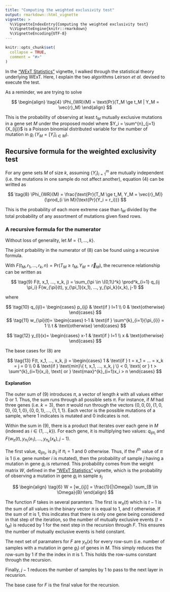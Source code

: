 ```yaml
---
title: "Computing the weighted exclusivity test"
output: rmarkdown::html_vignette
vignette: >
  %\VignetteIndexEntry{Computing the weighted exclusivity test}
  %\VignetteEngine{knitr::rmarkdown}
  %\VignetteEncoding{UTF-8}
---
```


```r
knitr::opts_chunk$set(
  collapse = TRUE,
  comment = "#>"
)
```

In the ["WExT Statistics"](statistics.html) vignette, I walked through the statistical theory underlying WExT. Here, I explain the two algorithms Leirson *et al.* devised to execute the test. 

As a reminder, we are trying to solve

$$
\begin{align}
\tag{4}
\Phi_{WR}(M) = \text{Pr}(T_M \ge t_M | Y_M = \vec{r}_M)
\end{align}
$$

This is the probability of observing at least $t_M$ mutually exclusive mutations in a gene set $M$ under the proposed model where $Y_i = \sum^{n}_{j=1}{X_{ij}}$ is a Poisson binomial distributed variable for the number of mutation in $g_i$ ($Y_M = [Y_i]_{i \in M}$).

## Recursive formula for the weighted exclusivity test

For any gene sets $M$ of size $k$, assuming $\{Y_i\}^m_{i=1}$ are mutually independent (i.e. the mutations in one sample do not affect another), equation $(4)$ can be writted as

$$
\tag{8}
\Phi_{WR}(M) = \frac{\text{Pr}(T_M \ge t_M, Y_M = \vec{r}_M)}{\prod_{i \in M}{\text{Pr}(Y_i = r_i)}}
$$

This is the probability of each more extreme case than $t_M$ divided by the total probability of any assortment of mutations given fixed rows.

### A recursive formula for the numerator

Without loss of generality, let $M = \{1, ..., k\}$.

The joint prbability in the numerator of $(8)$ can be found using a recursive formula.

With $F(t_M, r_1, ... , r_k, n) = \text{Pr}(T_M \ge t_M, Y_M = \vec{r}_M)$, the recurrence relationship can be written as
 
$$
\tag{9}
F(t, x_1, ..., x_k, j) =
  \sum_{\pi \in \{0,1\}^k}
    \prod^k_{i=1} q_{ij \pi_i}
      F(w_{\pi}(t), y_{\pi_1}(x_1), ..., y_{\pi_k}(x_k), j-1)
$$

where

$$
\tag{10}
q_{ijl}= \begin{cases}
    p_{ij} & \text{if } l=1 \\
    0 & \text{otherwise}
  \end{cases}
$$
$$
\tag{11}
w_{\pi}(t)= \begin{cases}
    t-1 & \text{if } \sum^{k}_{i=1}{\pi_{i}} = 1 \\
    t & \text{otherwise}
  \end{cases}
$$

$$
\tag{12}
y_{l}(x)= \begin{cases}
    x-1 & \text{if } l=1 \\
    x & \text{otherwise}
  \end{cases}
$$

The base cases for $(8)$ are

$$
\tag{13}
F(t, x_1, ..., x_k, j) = \begin{cases}
    1 & \text{if } t = x_1 = ... = x_k = j = 0 \\
    0 & \text{if } \text{min}\{ t, x_1, ..., x_k, j \} < 0, \text{ or }
      t > \sum^{k}_{i=1}{x_i}, \text{ or }
      \text{max}^{k}_{i=1}x_i > n
  \end{cases}
$$

#### Explanation

The outer sum of $(9)$ introduces $\pi$, a vector of length $k$ with all values either $0$ or $1$. Thus, the sum runs through all possible sets $\pi$. For instance, if $M$ had three genes (i.e. $k = 3$), then $\pi$ would run through the vectors $\{0,0,0\}, \{1,0,0\}, \{0,1,0\}, \{0,0,1\}, ..., \{1,1,1\}$. Each vector is the possible mutations of a sample, where $1$ indicates is mutated and $0$ indicates is not.

Within the sum in $(9)$, there is a product that iterates over each gene in $M$ (indexed as $i \in \{1, .., k\}$). For each gene, it is multiplying two values: $q_{ij \pi_i}$ and $F(w_{\pi}(t), y_{\pi_1}(x_1), ..., y_{\pi_k}(x_k), j-1)$.

The first value, $q_{ij \pi_i}$, is $p_{ij}$ if $\pi_i = 1$ and $0$ otherwise. Thus, if the $i^{th}$ value of $\pi$ is $1$ (i.e. gene number $i$ is mutated), then the probability of sample $j$ having a mutation in gene $g_i$ is returned. This probability comes from the weight matrix $W$, defined in the ["WExT Statistics"](statistics.html) vignette, which is the probability of observing a mutation in gene $g_i$ in sample $s_j$

$$
\begin{align}
\tag{6}
W = [w_{ij}] = \frac{1}{|\Omega|} \sum_{B \in \Omega}{B}
\end{align}
$$

The function $F$ takes in several paramters. The first is $w_{\pi}(t)$ which is $t-1$ is the sum of all values in the binary vector $\pi$ is equal to $1$, and $t$ otherwise. If the sum of $\pi$ is $1$, this indicates that there is only one gene being considered in that step of the iteration, so the number of mutually exclusive events ($t = t_M$) is reduced by $1$ for the next step in the recursion through $F$. This ensures the number of mutually exclusive events is held constant.

The next set of paramaters for $F$ are $y_{\pi}(x)$ for every row-sum (i.e. number of samples with a mutation in gene $g_i$) of genes in $M$. This simply reduces the row-sum by $1$ if the the index in $\pi$ is $1$. This holds the row-sums constant through the recursion.

Finally, $j-1$ reduces the number of samples by $1$ to pass to the next layer in recusrion.

The base case for $F$ is the final value for the recursion.

